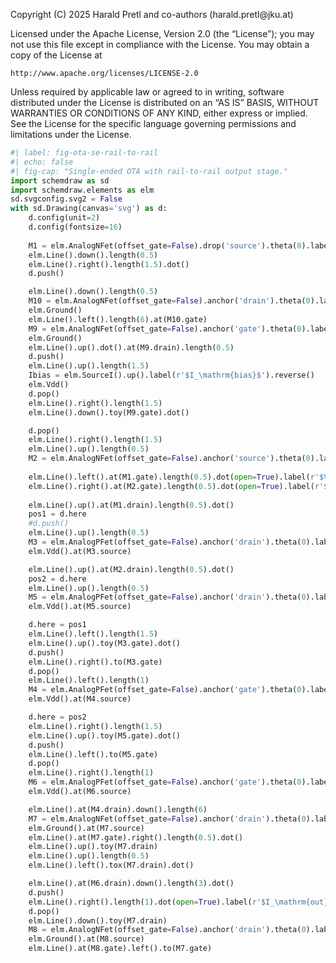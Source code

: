 ::: {.content-hidden}
Copyright (C) 2025 Harald Pretl and co-authors (harald.pretl@jku.at)

Licensed under the Apache License, Version 2.0 (the "License");
you may not use this file except in compliance with the License.
You may obtain a copy of the License at

    http://www.apache.org/licenses/LICENSE-2.0

Unless required by applicable law or agreed to in writing, software
distributed under the License is distributed on an "AS IS" BASIS,
WITHOUT WARRANTIES OR CONDITIONS OF ANY KIND, either express or implied.
See the License for the specific language governing permissions and
limitations under the License.
:::

```python
#| label: fig-ota-se-rail-to-rail
#| echo: false
#| fig-cap: "Single-ended OTA with rail-to-rail output stage."
import schemdraw as sd
import schemdraw.elements as elm
sd.svgconfig.svg2 = False
with sd.Drawing(canvas='svg') as d:
    d.config(unit=2)
    d.config(fontsize=16)
    
    M1 = elm.AnalogNFet(offset_gate=False).drop('source').theta(0).label('$M_1$', ofst=-1.5).reverse()
    elm.Line().down().length(0.5)
    elm.Line().right().length(1.5).dot()
    d.push()

    elm.Line().down().length(0.5)
    M10 = elm.AnalogNFet(offset_gate=False).anchor('drain').theta(0).label('$M_{10}$', ofst=-1.5).reverse()
    elm.Ground()
    elm.Line().left().length(6).at(M10.gate)
    M9 = elm.AnalogNFet(offset_gate=False).anchor('gate').theta(0).label('$M_9$')
    elm.Ground()
    elm.Line().up().dot().at(M9.drain).length(0.5)
    d.push()
    elm.Line().up().length(1.5)
    Ibias = elm.SourceI().up().label(r'$I_\mathrm{bias}$').reverse()
    elm.Vdd()
    d.pop()
    elm.Line().right().length(1.5)
    elm.Line().down().toy(M9.gate).dot()

    d.pop()
    elm.Line().right().length(1.5)
    elm.Line().up().length(0.5)
    M2 = elm.AnalogNFet(offset_gate=False).anchor('source').theta(0).label('$M_2$')
    
    elm.Line().left().at(M1.gate).length(0.5).dot(open=True).label(r'$V_\mathrm{in,p}$', 'left')
    elm.Line().right().at(M2.gate).length(0.5).dot(open=True).label(r'$V_\mathrm{in,n}$', 'right')
    
    elm.Line().up().at(M1.drain).length(0.5).dot()
    pos1 = d.here
    #d.push()
    elm.Line().up().length(0.5)
    M3 = elm.AnalogPFet(offset_gate=False).anchor('drain').theta(0).label('$M_3$', ofst=-1.5).reverse()
    elm.Vdd().at(M3.source)

    elm.Line().up().at(M2.drain).length(0.5).dot()
    pos2 = d.here
    elm.Line().up().length(0.5)
    M5 = elm.AnalogPFet(offset_gate=False).anchor('drain').theta(0).label('$M_5$')
    elm.Vdd().at(M5.source)

    d.here = pos1
    elm.Line().left().length(1.5)
    elm.Line().up().toy(M3.gate).dot()
    d.push()
    elm.Line().right().to(M3.gate)
    d.pop()
    elm.Line().left().length(1)
    M4 = elm.AnalogPFet(offset_gate=False).anchor('gate').theta(0).label('$M_4$')
    elm.Vdd().at(M4.source)

    d.here = pos2
    elm.Line().right().length(1.5)
    elm.Line().up().toy(M5.gate).dot()
    d.push()
    elm.Line().left().to(M5.gate)
    d.pop()
    elm.Line().right().length(1)
    M6 = elm.AnalogPFet(offset_gate=False).anchor('gate').theta(0).label('$M_6$', ofst=-1.5).reverse()
    elm.Vdd().at(M6.source)

    elm.Line().at(M4.drain).down().length(6)
    M7 = elm.AnalogNFet(offset_gate=False).anchor('drain').theta(0).label('$M_7$')
    elm.Ground().at(M7.source)
    elm.Line().at(M7.gate).right().length(0.5).dot()
    elm.Line().up().toy(M7.drain)
    elm.Line().up().length(0.5)
    elm.Line().left().tox(M7.drain).dot()

    elm.Line().at(M6.drain).down().length(3).dot()
    d.push()
    elm.Line().right().length(1).dot(open=True).label(r'$I_\mathrm{out} \text{ or } V_\mathrm{out}$', 'right')
    d.pop()
    elm.Line().down().toy(M7.drain)
    M8 = elm.AnalogNFet(offset_gate=False).anchor('drain').theta(0).label('$M_8$', ofst=-1.5).reverse()
    elm.Ground().at(M8.source)
    elm.Line().at(M8.gate).left().to(M7.gate)
```
